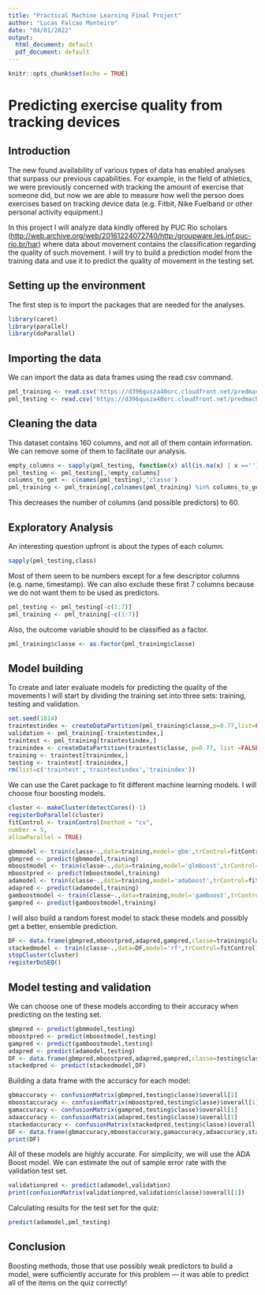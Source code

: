 ```yaml
---
title: "Practical Machine Learning Final Project"
author: "Lucas Falcao Monteiro"
date: "04/01/2022"
output:
  html_document: default
  pdf_document: default
---
```


```r
knitr::opts_chunk$set(echo = TRUE)
```

# Predicting exercise quality from tracking devices

## Introduction

The new found availability of various types of data has enabled analyses that surpass our previous capabilities. For example, in the field of athletics, we were previously concerned with tracking the amount of exercise that someone did, but now we are able to measure how well the person does exercises based on tracking device data (e.g. Fitbit, Nike Fuelband or other personal activity equipment.)

In this project I will analyze data kindly offered by PUC Rio scholars (<http://web.archive.org/web/20161224072740/http:/groupware.les.inf.puc-rio.br/har>) where data about movement contains the classification regarding the quality of such movement. I will try to build a prediction model from the training data and use it to predict the quality of movement in the testing set.

## Setting up the environment

The first step is to import the packages that are needed for the analyses.

```r
library(caret)
library(parallel)
library(doParallel)
```

## Importing the data

We can import the data as data frames using the read.csv command.

```r
pml_training <- read.csv('https://d396qusza40orc.cloudfront.net/predmachlearn/pml-training.csv')
pml_testing <- read.csv('https://d396qusza40orc.cloudfront.net/predmachlearn/pml-testing.csv')

```

## Cleaning the data

This dataset contains 160 columns, and not all of them contain information. We can remove some of them to facilitate our analysis.

```r
empty_columns <- sapply(pml_testing, function(x) all(is.na(x) | x ==''))
pml_testing <- pml_testing[,!empty_columns]
columns_to_get <- c(names(pml_testing),'classe')
pml_training <- pml_training[,colnames(pml_training) %in% columns_to_get]
```

This decreases the number of columns (and possible predictors) to 60.

## Exploratory Analysis
An interesting question upfront is about the types of each column.

```r
sapply(pml_testing,class)
```
Most of them seem to be numbers except for a few descriptor columns (e.g. name, timestamp). We can also exclude these first 7 columns because we do not want them to be used as predictors.
```r
pml_testing <- pml_testing[-c(1:7)]
pml_training <- pml_training[-c(1:7)]
```

Also, the outcome variable should to be classified as a factor.

```r
pml_training$classe <- as.factor(pml_training$classe)
```


## Model building
To create and later evaluate models for predicting the quality of the movements I will start by dividing the training set into three sets: training, testing and validation.

```r
set.seed(1814)
traintestindex <- createDataPartition(pml_training$classe,p=0.77,list=FALSE)
validation <- pml_training[-traintestindex,]
traintest <- pml_training[traintestindex,]
trainindex <- createDataPartition(traintest$classe, p=0.77, list =FALSE)
training <- traintest[trainindex,]
testing <- traintest[-trainindex,]
rm(list=c('traintest','traintestindex','trainindex'))
```

We can use the Caret package to fit different machine learning models. I will choose four boosting models.

```r
cluster <- makeCluster(detectCores()-1)
registerDoParallel(cluster)
fitControl <- trainControl(method = "cv",
number = 5,
allowParallel = TRUE)

gbmmodel <- train(classe~.,data=training,model='gbm',trControl=fitControl)
gbmpred <- predict(gbmmodel,training)
mboostmodel <- train(classe~.,data=training,model='glmboost',trControl=fitControl)
mboostpred <- predict(mboostmodel,training)
adamodel <- train(classe~.,data=training,model='adaboost',trControl=fitControl)
adapred <- predict(adamodel,training)
gamboostmodel <- train(classe~.,data=training,model='gamboost',trControl=fitControl)
gampred <- predict(gamboostmodel,training)

```

I will also build a random forest model to stack these models and possibly get a better, ensemble prediction.

```r
DF <- data.frame(gbmpred,mboostpred,adapred,gampred,classe=training$classe)
stackedmodel <- train(classe~.,data=DF,model='rf',trControl=fitControl)
stopCluster(cluster)
registerDoSEQ()
```


## Model testing and validation
We can choose one of these models according to their accuracy when predicting on the testing set.

```r
gbmpred <- predict(gbmmodel,testing)
mboostpred <- predict(mboostmodel,testing)
gampred <- predict(gamboostmodel,testing)
adapred <- predict(adamodel,testing)
DF <- data.frame(gbmpred,mboostpred,adapred,gampred,classe=testing$classe)
stackedpred <- predict(stackedmodel,DF)
```

Building a data frame with the accuracy for each model:

```r
gbmaccuracy <- confusionMatrix(gbmpred,testing$classe)$overall[1]
mboostaccuracy <- confusionMatrix(mboostpred,testing$classe)$overall[1]
gamaccuracy <- confusionMatrix(gampred,testing$classe)$overall[1]
adaaccuracy <- confusionMatrix(adapred,testing$classe)$overall[1]
stackedaccuracy <- confusionMatrix(stackedpred,testing$classe)$overall[1]
DF <- data.frame(gbmaccuracy,mboostaccuracy,gamaccuracy,adaaccuracy,stackedaccuracy)
print(DF)
```

All of these models are highly accurate. For simplicity, we will use the ADA Boost model. We can estimate the out of sample error rate with the validation test set.

```r
validationpred <- predict(adamodel,validation)
print(confusionMatrix(validationpred,validation$classe)$overall[1])
```
Calculating results for the test set for the quiz:
```r
predict(adamodel,pml_testing)
```

## Conclusion
Boosting methods, those that use possibly weak predictors to build a model, were sufficiently accurate for this problem — it was able to predict all of the items on the quiz correctly!
